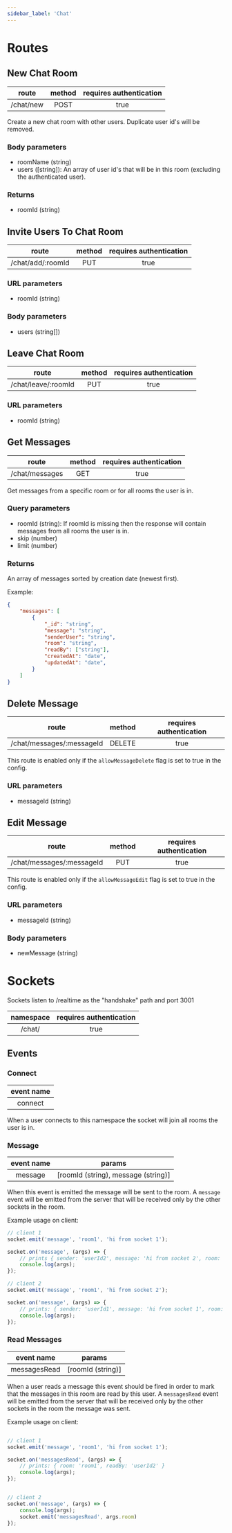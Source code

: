 ```yaml
---
sidebar_label: 'Chat'
---
```


# Routes

## New Chat Room

|   route   | method | requires authentication |
| :-------: | :----: | :---------------------: |
| /chat/new |  POST  |          true           |

Create a new chat room with other users. Duplicate user id's will be removed.

### Body parameters

- roomName (string)
- users ([string]): An array of user id's that will be in this room (excluding the authenticated user).

### Returns

- roomId (string)

## Invite Users To Chat Room

|       route       | method | requires authentication |
| :---------------: | :----: | :---------------------: |
| /chat/add/:roomId |  PUT   |          true           |

### URL parameters

- roomId (string)

### Body parameters

- users (string[])

## Leave Chat Room

|        route        | method | requires authentication |
| :-----------------: | :----: | :---------------------: |
| /chat/leave/:roomId |  PUT   |          true           |

### URL parameters

- roomId (string)

## Get Messages

|     route      | method | requires authentication |
| :------------: | :----: | :---------------------: |
| /chat/messages |  GET   |          true           |

Get messages from a specific room or for all rooms the user is in.

### Query parameters

- roomId (string): If roomId is missing then the response will contain messages from all rooms the user is in.
- skip (number)
- limit (number)

### Returns

An array of messages sorted by creation date (newest first).

Example:

```json
{
    "messages": [
        {
            "_id": "string",
            "message": "string",
            "senderUser": "string",
            "room": "string",
            "readBy": ["string"],
            "createdAt": "date",
            "updatedAt": "date",
        }
    ]
}
```

## Delete Message

|           route           | method | requires authentication |
| :-----------------------: | :----: | :---------------------: |
| /chat/messages/:messageId | DELETE |          true           |

This route is enabled only if the `allowMessageDelete` flag is set to true in the config.

### URL parameters

- messageId (string)

## Edit Message

|           route           | method | requires authentication |
| :-----------------------: | :----: | :---------------------: |
| /chat/messages/:messageId |  PUT   |          true           |

This route is enabled only if the `allowMessageEdit` flag is set to true in the config.

### URL parameters

- messageId (string)

### Body parameters

- newMessage (string)

# Sockets

Sockets listen to /realtime as the "handshake" path and port 3001

|       namespace           | requires authentication |
| :-----------------------: | :---------------------: |
|         /chat/            |          true           |

## Events

### Connect

| event name |
| :--------: |
|  connect   |

When a user connects to this namespace the socket will join all rooms the user is in.

### Message

| event name |                params               |
| :--------: | :---------------------------------: |
|  message   | [roomId (string), message (string)] |

When this event is emitted the message will be sent to the room.
A `message` event will be emitted from the server that will be received only by the other sockets in the room.

Example usage on client:

```javascript
// client 1
socket.emit('message', 'room1', 'hi from socket 1');

socket.on('message', (args) => {
    // prints { sender: 'userId2', message: 'hi from socket 2', room: 'room1' }
    console.log(args);
});

// client 2
socket.emit('message', 'room1', 'hi from socket 2');

socket.on('message', (args) => {
    // prints: { sender: 'userId1', message: 'hi from socket 1', room: 'room1' }
    console.log(args);
});
```

### Read Messages

|   event name    |     params        |
| :-------------: | :---------------: |
|  messagesRead   | [roomId (string)] |

When a user reads a message this event should be fired in order to mark that the messages in this room are read by this user.
A `messagesRead` event will be emitted from the server that will be received only by the other sockets in the room the message was sent.

Example usage on client:

```javascript

// client 1
socket.emit('message', 'room1', 'hi from socket 1');

socket.on('messagesRead', (args) => {
    // prints: { room: 'room1', readBy: 'userId2' }
    console.log(args);
});


// client 2
socket.on('message', (args) => {
    console.log(args);
    socket.emit('messagesRead', args.room)
});
```
